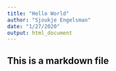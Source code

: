 ```yaml
---
title: "Hello World"
author: "Sjoukje Engelsman"
date: "1/27/2020"
output: html_document
---
```


## This is a markdown file

